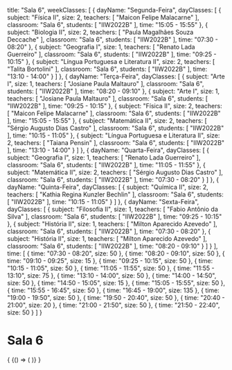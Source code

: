   title: "Sala 6",
  weekClasses: [
    {
      dayName: "Segunda-Feira",
      dayClasses: [
        {
          subject: "Física II",
          size: 2,
          teachers: [
            "Maicon Felipe Malacarne"
          ],
          classroom: "Sala 6",
          students: [
            "IIW2022B"
          ],
          time: "15:05 - 15:55"
        },
        {
          subject: "Biologia II",
          size: 2,
          teachers: [
            "Paula Magalhães Souza Deccache"
          ],
          classroom: "Sala 6",
          students: [
            "IIW2022B"
          ],
          time: "07:30 - 08:20"
        },
        {
          subject: "Geografia I",
          size: 1,
          teachers: [
            "Renato Lada Guerreiro"
          ],
          classroom: "Sala 6",
          students: [
            "IIW2022B"
          ],
          time: "09:25 - 10:15"
        },
        {
          subject: "Língua Portuguesa e Literatura II",
          size: 2,
          teachers: [
            "Talita Bortolini"
          ],
          classroom: "Sala 6",
          students: [
            "IIW2022B"
          ],
          time: "13:10 - 14:00"
        }
      ]
    },
    {
      dayName: "Terça-Feira",
      dayClasses: [
        {
          subject: "Arte I",
          size: 1,
          teachers: [
            "Josiane Paula Maltauro"
          ],
          classroom: "Sala 6",
          students: [
            "IIW2022B"
          ],
          time: "08:20 - 09:10"
        },
        {
          subject: "Arte I",
          size: 1,
          teachers: [
            "Josiane Paula Maltauro"
          ],
          classroom: "Sala 6",
          students: [
            "IIW2022B"
          ],
          time: "09:25 - 10:15"
        },
        {
          subject: "Física II",
          size: 2,
          teachers: [
            "Maicon Felipe Malacarne"
          ],
          classroom: "Sala 6",
          students: [
            "IIW2022B"
          ],
          time: "15:05 - 15:55"
        },
        {
          subject: "Matemática II",
          size: 2,
          teachers: [
            "Sérgio Augusto Dias Castro"
          ],
          classroom: "Sala 6",
          students: [
            "IIW2022B"
          ],
          time: "10:15 - 11:05"
        },
        {
          subject: "Língua Portuguesa e Literatura II",
          size: 2,
          teachers: [
            "Taiana Pensin"
          ],
          classroom: "Sala 6",
          students: [
            "IIW2022B"
          ],
          time: "13:10 - 14:00"
        }
      ]
    },
    {
      dayName: "Quarta-Feira",
      dayClasses: [
        {
          subject: "Geografia I",
          size: 1,
          teachers: [
            "Renato Lada Guerreiro"
          ],
          classroom: "Sala 6",
          students: [
            "IIW2022B"
          ],
          time: "11:05 - 11:55"
        },
        {
          subject: "Matemática II",
          size: 2,
          teachers: [
            "Sérgio Augusto Dias Castro"
          ],
          classroom: "Sala 6",
          students: [
            "IIW2022B"
          ],
          time: "07:30 - 08:20"
        }
      ]
    },
    {
      dayName: "Quinta-Feira",
      dayClasses: [
        {
          subject: "Química II",
          size: 2,
          teachers: [
            "Kathia Regina Kunzler Bechlin"
          ],
          classroom: "Sala 6",
          students: [
            "IIW2022B"
          ],
          time: "10:15 - 11:05"
        }
      ]
    },
    {
      dayName: "Sexta-Feira",
      dayClasses: [
        {
          subject: "Filosofia II",
          size: 1,
          teachers: [
            "Fabio Antônio da Silva"
          ],
          classroom: "Sala 6",
          students: [
            "IIW2022B"
          ],
          time: "09:25 - 10:15"
        },
        {
          subject: "História II",
          size: 1,
          teachers: [
            "Milton Aparecido Azevedo"
          ],
          classroom: "Sala 6",
          students: [
            "IIW2022B"
          ],
          time: "07:30 - 08:20"
        },
        {
          subject: "História II",
          size: 1,
          teachers: [
            "Milton Aparecido Azevedo"
          ],
          classroom: "Sala 6",
          students: [
            "IIW2022B"
          ],
          time: "08:20 - 09:10"
        }
      ]
    }
  ],
  time: [
    {
      time: "07:30 - 08:20",
      size: 50
    },
    {
      time: "08:20 - 09:10",
      size: 50
    },
    {
      time: "09:10 - 09:25",
      size: 15
    },
    {
      time: "09:25 - 10:15",
      size: 50
    },
    {
      time: "10:15 - 11:05",
      size: 50
    },
    {
      time: "11:05 - 11:55",
      size: 50
    },
    {
      time: "11:55 - 13:10",
      size: 75
    },
    {
      time: "13:10 - 14:00",
      size: 50
    },
    {
      time: "14:00 - 14:50",
      size: 50
    },
    {
      time: "14:50 - 15:05",
      size: 15
    },
    {
      time: "15:05 - 15:55",
      size: 50
    },
    {
      time: "15:55 - 16:45",
      size: 50
    },
    {
      time: "16:45 - 19:00",
      size: 135
    },
    {
      time: "19:00 - 19:50",
      size: 50
    },
    {
      time: "19:50 - 20:40",
      size: 50
    },
    {
      time: "20:40 - 21:00",
      size: 20
    },
    {
      time: "21:00 - 21:50",
      size: 50
    },
    {
      time: "21:50 - 22:40",
      size: 50
    }
  ]
}

# Sala 6

<div>
  {
    <BrowserOnly>
      {() => (
        <Grid
          title={data.title}
          weekClasses={data.weekClasses}
          time={data.time}
        />
      )}
    </BrowserOnly>
  }
</div>
